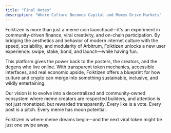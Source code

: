 ```yaml
---
title: "Final Notes"
description: "Where Culture Becomes Capital and Memes Drive Markets"
---
```


Folktizen is more than just a meme coin launchpad—it's an experiment in community-driven finance, viral creativity, and on-chain participation. By bridging the aesthetics and behavior of modern internet culture with the speed, scalability, and modularity of Arbitrum, Folktizen unlocks a new user experience: swipe, stake, bond, and launch—while having fun.

This platform gives the power back to the posters, the creators, and the degens who live online. With transparent token mechanics, accessible interfaces, and real economic upside, Folktizen offers a blueprint for how culture and crypto can merge into something sustainable, inclusive, and wildly entertaining.

Our vision is to evolve into a decentralized and community-owned ecosystem where meme creators are respected builders, and attention is not just monetized, but rewarded transparently. Every like is a vote. Every post is a pitch. Every meme has moon potential.

Folktizen is where meme dreams begin—and the next viral token might be just one swipe away.
